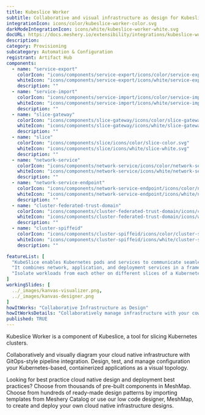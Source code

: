 ---
title: Kubeslice Worker
subtitle: Collaborative and visual infrastructure as design for Kubeslice Worker
integrationIcon: icons/color/kubeslice-worker-color.svg
darkModeIntegrationIcon: icons/white/kubeslice-worker-white.svg
docURL: https://docs.meshery.io/extensibility/integrations/kubeslice-worker
description: 
category: Provisioning
subcategory: Automation & Configuration
registrant: Artifact Hub
components:
  - name: "service-export"
    colorIcon: "icons/components/service-export/icons/color/service-export-color.svg"
    whiteIcon: "icons/components/service-export/icons/white/service-export-white.svg"
    description: ""
  - name: "service-import"
    colorIcon: "icons/components/service-import/icons/color/service-import-color.svg"
    whiteIcon: "icons/components/service-import/icons/white/service-import-white.svg"
    description: ""
  - name: "slice-gateway"
    colorIcon: "icons/components/slice-gateway/icons/color/slice-gateway-color.svg"
    whiteIcon: "icons/components/slice-gateway/icons/white/slice-gateway-white.svg"
    description: ""
  - name: "slice"
    colorIcon: "icons/components/slice/icons/color/slice-color.svg"
    whiteIcon: "icons/components/slice/icons/white/slice-white.svg"
    description: ""
  - name: "network-service"
    colorIcon: "icons/components/network-service/icons/color/network-service-color.svg"
    whiteIcon: "icons/components/network-service/icons/white/network-service-white.svg"
    description: ""
  - name: "network-service-endpoint"
    colorIcon: "icons/components/network-service-endpoint/icons/color/network-service-endpoint-color.svg"
    whiteIcon: "icons/components/network-service-endpoint/icons/white/network-service-endpoint-white.svg"
    description: ""
  - name: "cluster-federated-trust-domain"
    colorIcon: "icons/components/cluster-federated-trust-domain/icons/color/cluster-federated-trust-domain-color.svg"
    whiteIcon: "icons/components/cluster-federated-trust-domain/icons/white/cluster-federated-trust-domain-white.svg"
    description: ""
  - name: "cluster-spiffeid"
    colorIcon: "icons/components/cluster-spiffeid/icons/color/cluster-spiffeid-color.svg"
    whiteIcon: "icons/components/cluster-spiffeid/icons/white/cluster-spiffeid-white.svg"
    description: ""

featureList: [
  "KubeSlice enables Kubernetes pods and services to communicate seamlessly across clusters, clouds, edges, and data centers by creating logical application boundaries known as Slices.",
  "It combines network, application, and deployment services in a framework to accelerate application deployment in a multi-cluster, multi-tenant environment.",
  "Isolate workloads from each other on different slices of a Kubernetes cluster"
]
workingSlides: [
  ../_images/kanvas-visualizer.png,
  ../_images/kanvas-designer.png
]
howItWorks: "Collaborative Infrastructure as Design"
howItWorksDetails: "Collaboratively manage infrastructure with your coworkers synchronously sharing the same designs."
published: TRUE
---
<p>
Kubeslice Worker is a component of Kubeslice, a tool for slicing Kubernetes clusters.
</p>
<p>
    Collaboratively and visually diagram your cloud native infrastructure with GitOps-style pipeline integration. Design, test, and manage configuration your Kubernetes-based, containerized applications as a visual topology.
</p>
<p>
    Looking for best practice cloud native design and deployment best practices? Choose from thousands of pre-built components in MeshMap. Choose from hundreds of ready-made design patterns by importing templates from Meshery Catalog or use our low code designer, MeshMap, to create and deploy your own cloud native infrastructure designs.
</p>
